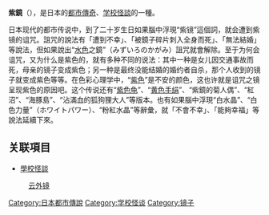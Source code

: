 '''紫鏡'''（{{jpn|j=紫の鏡|hg=むらさきのかがみ|rm=Murasaki no Kagami|f=y}}），是日本的[[都市傳奇|都市傳奇]]、[[学校怪談|学校怪談]]的一種。

日本现代的都市传说中，到了二十岁生日如果腦中浮現“紫镜”這個詞，就会遭到紫镜的诅咒。詛咒的說法有「遭到不幸」、「被鏡子碎片刺入全身而死」、「無法結婚」等說法，但如果說出“[[水色|水色]]之鏡”（みずいろのかがみ）詛咒就會解除。至于为何会诅咒，又为什么是紫色的，就有多种不同的说法：其中一种是女儿因交通事故而死，母亲的镜子变成紫色；另一种是最终没能结婚的婚约者自杀，那个人收到的镜子就变成紫色等等。在色彩心理学中，“[[紫色|紫色]]”是不安的颜色，这也许就是诅咒之镜呈现紫色的原因吧。这个传说还有“[[紫色龟|紫色龟]]”、“[[黄色手绢|黄色手绢]]”、“紫鏡的菊人偶”、“紅沼”、“海豚島”、“沾滿血的狐狗狸大人”等版本。也有如果腦中浮現“白水晶”、“白色力量”（ホワイトパワー）、“粉紅水晶”等辭彙，就「不會不幸」、「能夠幸福」等說法延續下來。

== 关联項目 ==
* [[學校怪談|學校怪談]]
:[[云外镜|云外镜]]
[[Category:日本都市傳說|Category:日本都市傳說]]
[[Category:学校怪谈|Category:学校怪谈]]
[[Category:镜子|Category:镜子]]